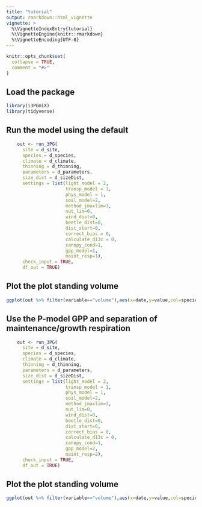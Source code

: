 ```yaml
---
title: "tutorial"
output: rmarkdown::html_vignette
vignette: >
  %\VignetteIndexEntry{tutorial}
  %\VignetteEngine{knitr::rmarkdown}
  %\VignetteEncoding{UTF-8}
---
```


```r
knitr::opts_chunk$set(
  collapse = TRUE,
  comment = "#>"
)
```


## Load the package

```r
library(i3PGmiX)
library(tidyverse)
```

## Run the model using the default 

```r
    out <- run_3PG(
      site = d_site,
      species = d_species,
      climate = d_climate,
      thinning = d_thinning,
      parameters = d_parameters,
      size_dist = d_sizeDist,
      settings = list(light_model = 2,
                      transp_model = 1, 
                      phys_model = 1,
                      soil_model=2,
                      method_jmaxlim=3,
                      nut_lim=0,
                      wind_dist=0, 
                      beetle_dist=0,
                      dist_start=0,
                      correct_bias = 0,
                      calculate_d13c = 0,
                      canopy_cond=1,
                      gpp_model=1, 
                      maint_resp=1),
      check_input = TRUE,
      df_out = TRUE)
```

## Plot the plot standing volume

```r
ggplot(out %>% filter(variable=="volume"),aes(x=date,y=value,col=species)) + geom_line() + theme_light()
```

## Use the P-model GPP and separation of maintenance/growth respiration
```r
    out <- run_3PG(
      site = d_site,
      species = d_species,
      climate = d_climate,
      thinning = d_thinning,
      parameters = d_parameters,
      size_dist = d_sizeDist,
      settings = list(light_model = 2,
                      transp_model = 1, 
                      phys_model = 1,
                      soil_model=2,
                      method_jmaxlim=3,
                      nut_lim=0,
                      wind_dist=0, 
                      beetle_dist=0,
                      dist_start=0,
                      correct_bias = 0,
                      calculate_d13c = 0,
                      canopy_cond=1,
                      gpp_model=2, 
                      maint_resp=2),
      check_input = TRUE,
      df_out = TRUE)
```

## Plot the plot standing volume
```r
ggplot(out %>% filter(variable=="volume"),aes(x=date,y=value,col=species)) + geom_line() + theme_light()
```


